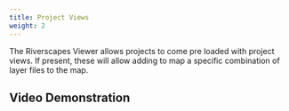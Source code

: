```yaml
---
title: Project Views
weight: 2
---
```


The Riverscapes Viewer allows projects to come pre loaded with project views. If present, these will allow adding to map a specific combination of layer files to the map.

## Video Demonstration

<YouTubeEmbed videoId="mYm6a0ccjoQ"/>